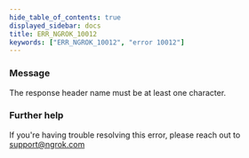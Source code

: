 ```yaml
---
hide_table_of_contents: true
displayed_sidebar: docs
title: ERR_NGROK_10012
keywords: ["ERR_NGROK_10012", "error 10012"]
---
```


### Message

The response header name must be at least one character.

### Further help

If you're having trouble resolving this error, please reach out to [support@ngrok.com](mailto:support@ngrok.com?subject=Help%20with%20ERR_NGROK_10012)
